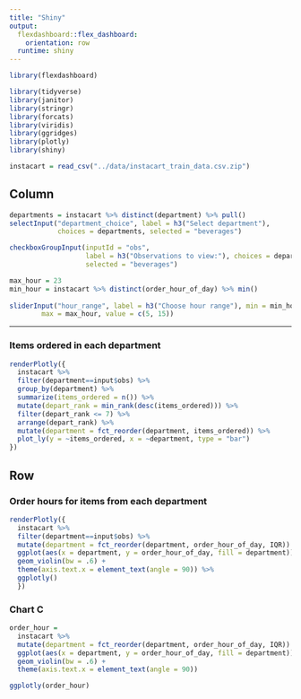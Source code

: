 ```yaml
---
title: "Shiny"
output: 
  flexdashboard::flex_dashboard:
    orientation: row
  runtime: shiny
---
```


```r
library(flexdashboard)
```

```r
library(tidyverse)
library(janitor)
library(stringr)
library(forcats)
library(viridis)
library(ggridges)
library(plotly)
library(shiny)
```

```r
instacart = read_csv("../data/instacart_train_data.csv.zip")

```

Column {.sidebar}
-----------------------------------------------------------------------

```r
departments = instacart %>% distinct(department) %>% pull()
selectInput("department_choice", label = h3("Select department"),
            choices = departments, selected = "beverages")
```

```r
checkboxGroupInput(inputId = "obs",
                   label = h3("Observations to view:"), choices = departments,
                   selected = "beverages")

```

```r
max_hour = 23
min_hour = instacart %>% distinct(order_hour_of_day) %>% min()
  
sliderInput("hour_range", label = h3("Choose hour range"), min = min_hour, 
        max = max_hour, value = c(5, 15))
```
-----------------------------------------------------------------------

### Items ordered in each department

```r
renderPlotly({ 
  instacart %>%
  filter(department==input$obs) %>%
  group_by(department) %>%
  summarize(items_ordered = n()) %>%
  mutate(depart_rank = min_rank(desc(items_ordered))) %>%
  filter(depart_rank <= 7) %>%
  arrange(depart_rank) %>%
  mutate(department = fct_reorder(department, items_ordered)) %>%
  plot_ly(y = ~items_ordered, x = ~department, type = "bar")
})
```

Row {.tabset .tabset-fade}
-----------------------------------------------------------------------

### Order hours for items from each department

```r
renderPlotly({
  instacart %>%
  filter(department==input$obs) %>%
  mutate(department = fct_reorder(department, order_hour_of_day, IQR)) %>%
  ggplot(aes(x = department, y = order_hour_of_day, fill = department)) + 
  geom_violin(bw = .6) +
  theme(axis.text.x = element_text(angle = 90)) %>%
  ggplotly() 
  })


```

### Chart C

```r
order_hour = 
  instacart %>%
  mutate(department = fct_reorder(department, order_hour_of_day, IQR)) %>%
  ggplot(aes(x = department, y = order_hour_of_day, fill = department)) + 
  geom_violin(bw = .6) +
  theme(axis.text.x = element_text(angle = 90))

ggplotly(order_hour)
```

